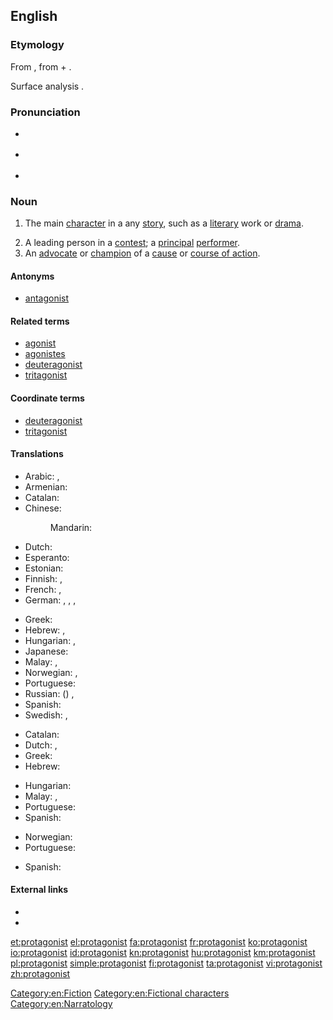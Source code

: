 ==English==
{{wikipedia}}

===Etymology===
From {{etyl|grc}} {{term|πρωταγωνιστής|sc=polytonic|tr=protagonistes||a chief actor}}, from {{term|πρῶτος|sc=polytonic|tr=protos||first}} + {{term|ἀγωνιστής||a combatant, pleader, actor|tr=agōnistēs|lang=grc|sc=polytonic}}.

Surface analysis {{prefix|prot|t2=first|agonist|t2=combatant, participant}}.


===Pronunciation===
* {{a|UK}} {{IPA|/pɹəˈtæ.gə.nɪst/}}
* {{a|US}} {{IPA|/pɹoʊˈtæ.gə.nɪst/}}
* {{audio|en-us-protagonist.ogg|Audio (US)}}

===Noun===
{{en-noun}}

# {{rfv-sense}} The main [[character]] in a any [[story]], such as a [[literary]] work or [[drama]].
# A leading person in a [[contest]]; a [[principal]] [[performer]].
# An [[advocate]] or [[champion]] of a [[cause]] or [[course of action]].

====Antonyms====
* {{sense|?}} [[antagonist]]

====Related terms====
* [[agonist]]
* [[agonistes]]
* [[deuteragonist]]
* [[tritagonist]]

====Coordinate terms====
* [[deuteragonist]]
* [[tritagonist]]

====Translations====
{{trans-top|main character}}
* Arabic: {{t-|ar|نصير|m|tr=naSiir}}, {{t-|ar|بطل|m|tr=baTal}}
* Armenian: {{t-|hy|հերոս|tr=heros}}
* Catalan: {{t-|ca|protagonista|m|f}}
* Chinese:
*: Mandarin: {{t|cmn|主角|tr=zhǔjué|sc=Hani}}
* Dutch: {{t|nl|protagonist|m|f}}
* Esperanto: {{t-|eo|ĉefrolulo}}
* Estonian: {{t-|et|nutikas}}
* Finnish: {{t-|fi|päähenkilö}}, {{t-|fi|kuvitusta}}
* French: {{t+|fr|protagoniste|m}}, {{t+|fr|héros|m}}
* German: {{t+|de|Protagonist|m}}, {{t-|de|Protagonistin|f}}, {{t-|de|Hauptfigur|f}}, {{t+|de|Held|m}}
{{trans-mid}}
* Greek: {{t+|el|πρωταγωνιστής|m|tr=protagonistís}}
* Hebrew: {{t+|he|דמות ראשית|f|tr=damút rashít}}, {{t+|he|גיבור|m|tr=gibor}}
* Hungarian: {{t+|hu|főszereplő}}, {{t+|hu|főhős}}
* Japanese: {{t-|ja|主人公|tr=しゅじんこう, shujinkou}}
* Malay: {{t-|ms|protagonis}}, {{t-|ms|watak utama}}
* Norwegian: {{t-|no|hovedperson|m}}, {{t-|no|protagonist|m}}
* Portuguese: {{t-|pt|protagonista|m|f}}
* Russian: ({{t+|ru|главный}}) {{t+|ru|герой|m|tr=gerój}}, {{t+|ru|протагонист|m|tr=protagonist|sc=Cyrl}}
* Spanish: {{t+|es|protagonista|m|f}}
* Swedish: {{t+|sv|huvudperson|c}}, {{t-|sv|protagonist|c}}
{{trans-bottom}}

{{trans-top|leading person in a contest}}
* Catalan: {{t-|ca|protagonista|m|f}}
* Dutch: {{t|nl|hoofdrolspeler|m}}, {{t|nl|hoofdrolspeelster|f}}
* Greek: {{t+|el|πρωταγωνιστής|m|tr=protagonistís}}
* Hebrew: {{t-|he|מוביל|tr=movil|m|sc=Hebr}}
{{trans-mid}}
* Hungarian: {{t+|hu|főszereplő}}
* Malay: {{t-|ms|protagonis}}, {{t-|ms|watak utama}}
* Portuguese: {{t-|pt|protagonista|m|f}}
* Spanish: {{t+|es|protagonista|m|f}}
{{trans-bottom}}

{{trans-top|advocate}}
* Norwegian: {{t-|no|protagonist|m}}
* Portuguese: {{t-|pt|protagonista|m|f}}
{{trans-mid}}
* Spanish: {{t+|es|protagonista|m|f}}
{{trans-bottom}}

====External links====
* {{R:Webster 1913}}
* {{R:Century 1911}}

[[Category:en:Fiction]]
[[Category:en:Fictional characters]]
[[Category:en:Narratology]]

[[et:protagonist]]
[[el:protagonist]]
[[fa:protagonist]]
[[fr:protagonist]]
[[ko:protagonist]]
[[io:protagonist]]
[[id:protagonist]]
[[kn:protagonist]]
[[hu:protagonist]]
[[km:protagonist]]
[[pl:protagonist]]
[[simple:protagonist]]
[[fi:protagonist]]
[[ta:protagonist]]
[[vi:protagonist]]
[[zh:protagonist]]
